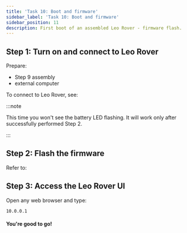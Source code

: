 ```yaml
---
title: 'Task 10: Boot and firmware'
sidebar_label: 'Task 10: Boot and firmware'
sidebar_position: 11
description: First boot of an assembled Leo Rover - firmware flash.
---
```



## Step 1: Turn on and connect to Leo Rover

Prepare:

- Step 9 assembly
- external computer

<ImageZoom
  loading="eager"
  src="/img/docs_images/leo-rover/manuals/boot-and-firmware/boot-and-firmware-1.webp"
  width="1200"
  height="802"
/>

To connect to Leo Rover, see:

<LinkButton
  to="/docs/leo-rover/guides/connect-to-rover-ap"
  description="Connect to Leo Rover AP"
/>

:::note

This time you won't see the battery LED flashing. It will work only after
successfully performed Step 2.

:::

## Step 2: Flash the firmware

Refer to:

<LinkButton
  to="/docs/leo-rover/guides/firmware-update"
  description="Firmware update"
/>

## Step 3: Access the Leo Rover UI

Open any web browser and type:

```
10.0.0.1
```

<ImageZoom
  src="/img/docs_images/leo-rover/getting-started/leo-ui.webp"
  width="1888"
  height="1080"
/>

#### You're good to go!
